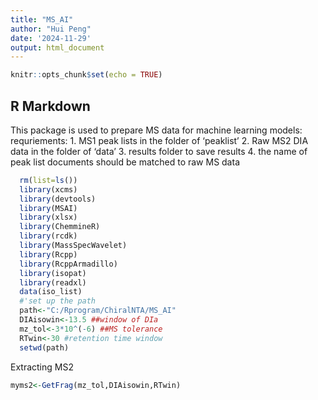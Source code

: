 ```yaml
---
title: "MS_AI"
author: "Hui Peng"
date: '2024-11-29'
output: html_document
---
```


```r
knitr::opts_chunk$set(echo = TRUE)
```

## R Markdown
This package is used to prepare MS data for machine learning models:
requriements:
1. MS1 peak lists in the folder of 'peaklist'
2. Raw MS2 DIA data in the folder of 'data'
3. results folder to save results
4. the name of peak list documents should be matched to raw MS data

```r
  rm(list=ls())
  library(xcms)
  library(devtools)
  library(MSAI)
  library(xlsx)
  library(ChemmineR)
  library(rcdk)
  library(MassSpecWavelet)
  library(Rcpp)
  library(RcppArmadillo)
  library(isopat)
  library(readxl)
  data(iso_list)
  #'set up the path
  path<-"C:/Rprogram/ChiralNTA/MS_AI"
  DIAisowin<-13.5 ##window of DIa
  mz_tol<-3*10^(-6) ##MS tolerance
  RTwin<-30 #retention time window
  setwd(path)
```

Extracting MS2

```r

myms2<-GetFrag(mz_tol,DIAisowin,RTwin)
```

